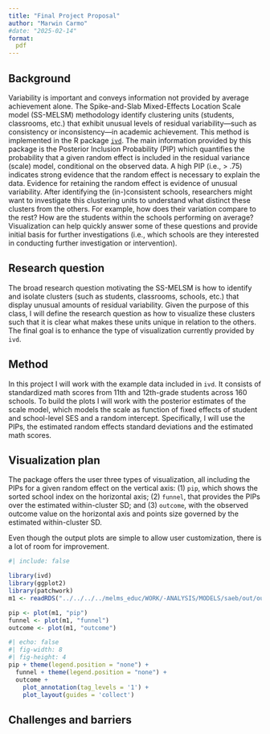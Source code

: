 ```yaml
---
title: "Final Project Proposal"
author: "Marwin Carmo"
#date: "2025-02-14"
format: 
  pdf
---
```


## Background

Variability is important and conveys information not provided by average achievement alone. The Spike-and-Slab Mixed-Effects Location Scale model (SS-MELSM) methodology identify clustering units (students, classrooms, etc.) that exhibit unusual levels of residual variability—such as consistency or inconsistency—in academic achievement. This method is implemented in the R package [`ivd`](https://github.com/consistentlyBetter/ivd). The main information provided by this package is the Posterior Inclusion Probability (PIP) which quantifies the probability that a given random effect is included in the residual variance (scale) model, conditional on the observed data. A high PIP (i.e., > .75) indicates strong evidence that the random effect is necessary to explain the data. Evidence for retaining the random effect is evidence of unusual variability. After identifying the (in-)consistent schools, researchers might want to investigate this clustering units to understand what distinct these clusters from the others. For example, how does their variation compare to the rest? How are the students within the schools performing on average? Visualization can help quickly answer some of these questions and provide initial basis for further investigations (i.e., which schools are they interested in conducting further investigation or intervention).

## Research question

The broad research question motivating the SS-MELSM is how to identify and isolate clusters (such as students, classrooms, schools, etc.) that display unusual amounts of residual variability. Given the purpose of this class, I will define the research question as how to visualize these clusters such that it is clear what makes these units unique in relation to the others. The final goal is to enhance the type of visualization currently provided by `ivd`.

## Method

In this project I will work with the example data included in `ivd`. It consists of standardized math scores from 11th and 12th-grade students across 160 schools. To build the plots I will work with the posterior estimates of the scale model, which models the scale as function of fixed effects of student and school-level SES and a random intercept. Specifically, I will use the PIPs, the estimated random effects standard deviations and the estimated math scores.

## Visualization plan

The package offers the user three types of visualization, all including  the PIPs for a given random effect on the vertical axis: (1) `pip`, which shows the sorted school index on the horizontal axis; (2) `funnel`, that provides the PIPs over the estimated within-cluster SD; and (3) `outcome`, with the observed outcome value on the horizontal axis and points size governed by the estimated within-cluster SD.

Even though the output plots are simple to allow user customization, there is a lot of room for improvement. 

```r
#| include: false

library(ivd)
library(ggplot2)
library(patchwork)
m1 <- readRDS("../../../../melms_educ/WORK/-ANALYSIS/MODELS/saeb/out/outm1.rds")

pip <- plot(m1, "pip")
funnel <- plot(m1, "funnel")
outcome <- plot(m1, "outcome")
```

```r
#| echo: false
#| fig-width: 8
#| fig-height: 4
pip + theme(legend.position = "none") +
  funnel + theme(legend.position = "none") +
  outcome +
    plot_annotation(tag_levels = '1') +
    plot_layout(guides = 'collect') 
```


## Challenges and barriers